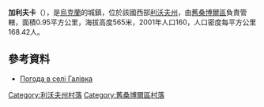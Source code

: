 {{coord|49|21|54|N|22|46|21|E|scale:100000|display=title}}

'''加利夫卡'''（{{lang-uk|Галівка}}），是[[烏克蘭|烏克蘭]]的城鎮，位於該國西部[[利沃夫州|利沃夫州]]，由[[舊桑博爾區|舊桑博爾區]]負責管轄，面積0.95平方公里，海拔高度565米，2001年人口160，人口密度每平方公里168.42人。

==參考資料==
* [http://weather.in.ua/ua/l'vovskaja/4841 Погода в селі Галівка]{{Wayback|url=http://weather.in.ua/ua/l'vovskaja/4841 |date=20160305095833 }}

[[Category:利沃夫州村落|Category:利沃夫州村落]]
[[Category:舊桑博爾區村落|Category:舊桑博爾區村落]]


{{Lviv-geo-stub}}